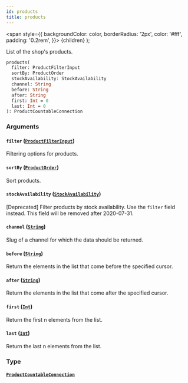 ```yaml
---
id: products
title: products
---
```


<span
style={{
      backgroundColor: color,
      borderRadius: '2px',
      color: '#fff',
      padding: '0.2rem',
    }}>
{children}
</span>
);

List of the shop's products.

```graphql
products(
  filter: ProductFilterInput
  sortBy: ProductOrder
  stockAvailability: StockAvailability
  channel: String
  before: String
  after: String
  first: Int = 0
  last: Int = 0
): ProductCountableConnection

```

### Arguments

#### `filter` ([`ProductFilterInput`](/api-reference/inputs/product-filter-input.mdx))

Filtering options for products.

#### `sortBy` ([`ProductOrder`](/api-reference/inputs/product-order.mdx))

Sort products.

#### `stockAvailability` ([`StockAvailability`](/api-reference/enums/stock-availability.mdx))

[Deprecated] Filter products by stock availability. Use the `filter` field instead. This field will be removed after 2020-07-31.

#### `channel` ([`String`](/api-reference/scalars/string.mdx))

Slug of a channel for which the data should be returned.

#### `before` ([`String`](/api-reference/scalars/string.mdx))

Return the elements in the list that come before the specified cursor.

#### `after` ([`String`](/api-reference/scalars/string.mdx))

Return the elements in the list that come after the specified cursor.

#### `first` ([`Int`](/api-reference/scalars/int.mdx))

Return the first n elements from the list.

#### `last` ([`Int`](/api-reference/scalars/int.mdx))

Return the last n elements from the list.

### Type

#### [`ProductCountableConnection`](/api-reference/objects/product-countable-connection.mdx)
